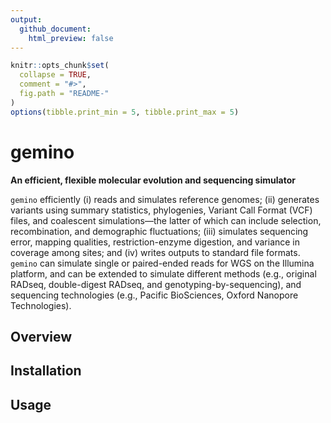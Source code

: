 ```yaml
---
output:
  github_document:
    html_preview: false
---
```


<!-- README.md is generated from README.Rmd. Please edit that file -->

```r
knitr::opts_chunk$set(
  collapse = TRUE,
  comment = "#>",
  fig.path = "README-"
)
options(tibble.print_min = 5, tibble.print_max = 5)
```


# gemino

__An efficient, flexible molecular evolution and sequencing simulator__


`gemino` efficiently (i) reads and simulates reference genomes;
(ii) generates variants using summary statistics, phylogenies, Variant
Call Format (VCF) files, and coalescent simulations—the latter of which can include
selection, recombination, and demographic fluctuations;
(iii) simulates sequencing error, mapping qualities, restriction-enzyme digestion, 
and variance in coverage among sites; and
(iv) writes outputs to standard file formats.
`gemino` can simulate single or paired-ended reads for WGS on the Illumina platform,
and can be extended to simulate different methods (e.g., original RADseq,
double-digest RADseq, and genotyping-by-sequencing), and sequencing technologies
(e.g., Pacific BioSciences, Oxford Nanopore Technologies).


## Overview



## Installation


## Usage

